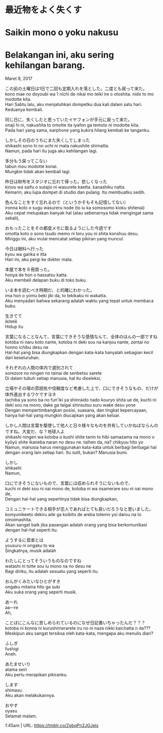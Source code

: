 # 最近物をよく失くす  
# Saikin mono o yoku nakusu  
# Belakangan ini, aku sering kehilangan barang.  

Maret 8, 2017

この前の土曜日は1日で二回も定期入れを落とした。二度とも戻って来た。  
kono mae no doyoubi wa 1 nichi de nikai mo teiki ire o otoshita. nido to mo modotte kita.  
Hari Sabtu lalu, aku menjatuhkan dompetku dua kali dalam satu hari. Keduanya kembali.  

同じ日に、失くしたと思っていたイヤフォンが手元に戻って来た。  
onaji hi ni, nakushita to omotte ita iyafon ga temoto ni modotte kita.  
Pada hari yang sama, earphone yang kukira hilang kembali ke tanganku.  

しかしその日のうちにまた失くしてしまった  
shikashi sono hi no uchi ni mata nakushite shimatta.  
Namun, pada hari itu juga aku kehilangan lagi.  

多分もう戻ってこない  
tabun mou modotte konai.  
Mungkin tidak akan kembali lagi.  

昨日は財布をスタジオに忘れて帰った。悲しくなった  
kinou wa saifu o sutajio ni wasurete kaetta. kanashiku natta.  
Kemarin, aku lupa dompet di studio dan pulang. Itu membuatku sedih.  

色んなことをすぐ忘れるので（というかそもそも記憶してない）  
ironna koto o sugu wasureru node (to iu ka somosomo kioku shitenai)  
Aku cepat melupakan banyak hal (atau sebenarnya tidak mengingat sama sekali),  

おもったことをその都度メモに取るようにした今週です  
omotta koto o sono tsudo memo ni toru you ni shita konshuu desu.  
Minggu ini, aku mulai mencatat setiap pikiran yang muncul.  

今日は眼科へ行った  
kyou wa ganka e itta  
Hari ini, aku pergi ke dokter mata.  

本屋で本を８冊買った。  
honya de hon o hassatsu katta.  
Aku membeli delapan buku di toko buku.  

いま本を読むべき時期だ、と的確にわかった。  
ima hon o yomu beki jiki da, to tekikaku ni wakatta.  
Aku menyadari bahwa sekarang adalah waktu yang tepat untuk membaca buku.  

生きてて  
ikitetē  
Hidup itu  

言葉になることなんて、言葉にできそうな感情なんて、全体のほんの一部ですね  
kotoba ni naru koto nante, kotoba ni deki sou na kanjou nante, zentai no honno ichibu desu ne  
Hal-hal yang bisa diungkapkan dengan kata-kata hanyalah sebagian kecil dari keseluruhan.  

それぞれの人間の体内で選別されて  
sorezore no ningen no tainai de senbetsu sarete  
Di dalam tubuh setiap manusia, hal itu diseleksi,  

立場やその場の雰囲気や信頼度など考慮した上で、口にできそうなもの、だけが体外進出するワケですヨネ  
tachiba ya sono ba no fun'iki ya shinraido nado kouryo shita ue de, kuchi ni deki sou na mono, dake ga taigai shinsutsu suru wake desu yone  
Dengan mempertimbangkan posisi, suasana, dan tingkat kepercayaan, hanya hal-hal yang mungkin diucapkan yang akan keluar.  

しかし人間は言葉を駆使して他人と日々様々なものを共有していかねばならんのですね。大変だ、な？地球人よ  
shikashi ningen wa kotoba o kushi shite tanin to hibi samazama na mono o kyōyū shite ikaneba naran no desu ne. taihen da, na? chikyuu hito yo  
Namun, manusia harus menggunakan kata-kata untuk berbagi berbagai hal dengan orang lain setiap hari. Itu sulit, bukan? Manusia bumi.  

しかし  
shikashi  
Namun,  

口にできそうにないもので、言葉には収められそうにないもので、  
kuchi ni deki sou ni nai mono de, kotoba ni wa osamerare sou ni nai mono de,  
Dengan hal-hal yang sepertinya tidak bisa diungkapkan,  

コミュニケートできる相手が恋人であればとても良いだろうなと思いました。  
komyunikeeto dekiru aite ga koibito de areba totemo yoi darou na to omoimashita.  
Akan sangat baik jika pasangan adalah orang yang bisa berkomunikasi dengan hal-hal seperti itu.  

ようするに音楽とは  
yousuru ni ongaku to wa  
Singkatnya, musik adalah  

わたしにとってそういうものなのですね  
watashi ni totte sou iu mono na no desu ne  
Bagi diriku, itu adalah sesuatu yang seperti itu.  

おんがくみたいなひとがすき  
ongaku mitaina hito ga suki  
Aku suka orang yang seperti musik.  

あーれ  
aa—re  
Ah,  

ことばにこんなに苦しめられているのになぜ日記書いちゃったんだ？？？  
kotoba ni konna ni kurushimerarete iru no ni naze nikki kaichatta n da???  
Meskipun aku sangat tersiksa oleh kata-kata, mengapa aku menulis diari?  

ふしぎ  
fushigi  
Aneh.  

あたませいり  
atama seiri  
Aku perlu merapikan pikiranku.  

します  
shimasu  
Aku akan melakukannya.  

おやす  
oyasu  
Selamat malam.  

1:45am  |   URL: https://tmblr.co/ZgbqPn2JGJelx  